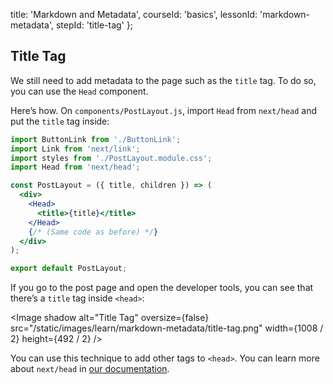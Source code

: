 
  title: 'Markdown and Metadata',
  courseId: 'basics',
  lessonId: 'markdown-metadata',
  stepId: 'title-tag'
};

## Title Tag

We still need to add metadata to the page such as the `title` tag. To do so, you can use the `Head` component.

Here’s how. On `components/PostLayout.js`, import `Head` from `next/head` and put the `title` tag inside:

```jsx
import ButtonLink from './ButtonLink';
import Link from 'next/link';
import styles from './PostLayout.module.css';
import Head from 'next/head';

const PostLayout = ({ title, children }) => (
  <div>
    <Head>
      <title>{title}</title>
    </Head>
    {/* (Same code as before) */}
  </div>
);

export default PostLayout;
```

If you go to the post page and open the developer tools, you can see that there’s a `title` tag inside `<head>`:

<Image
  shadow
  alt="Title Tag"
  oversize={false}
  src="/static/images/learn/markdown-metadata/title-tag.png"
  width={1008 / 2}
  height={492 / 2}
/>

You can use this technique to add other tags to `<head>`. You can learn more about `next/head` in [our documentation](https://nextjs.org/docs/api-reference/next/head).

